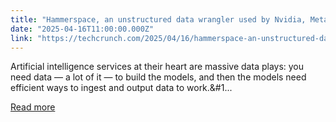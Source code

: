```yaml
---
title: "Hammerspace, an unstructured data wrangler used by Nvidia, Meta and Tesla, raises $100M at $500M+ valuation"
date: "2025-04-16T11:00:00.000Z"
link: "https://techcrunch.com/2025/04/16/hammerspace-an-unstructured-data-wrangler-used-by-nvidia-meta-and-tesla-raises-100m-at-500m-valuation/"
---
```


Artificial intelligence services at their heart are massive data plays: you need data — a lot of it — to build the models, and then the models need efficient ways to ingest and output data to work.&#1...

[Read more](https://techcrunch.com/2025/04/16/hammerspace-an-unstructured-data-wrangler-used-by-nvidia-meta-and-tesla-raises-100m-at-500m-valuation/)
